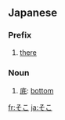 ==Japanese==
{{Japanese demonstratives}}
===Prefix===
{{ja-pos|h|prefix|kanji=其処|rom=soko}}
# [[there]]

===Noun===
{{ja-noun|h|rom=soko}}
# [[底]]: [[bottom]]

[[fr:そこ]]
[[ja:そこ]]